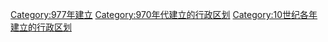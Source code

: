 {{Cat topic in year| topic=建立的行政区划|year=977}}
[[Category:977年建立|Category:977年建立]]
[[Category:970年代建立的行政区划|Category:970年代建立的行政区划]]
[[Category:10世纪各年建立的行政区划|Category:10世纪各年建立的行政区划]]